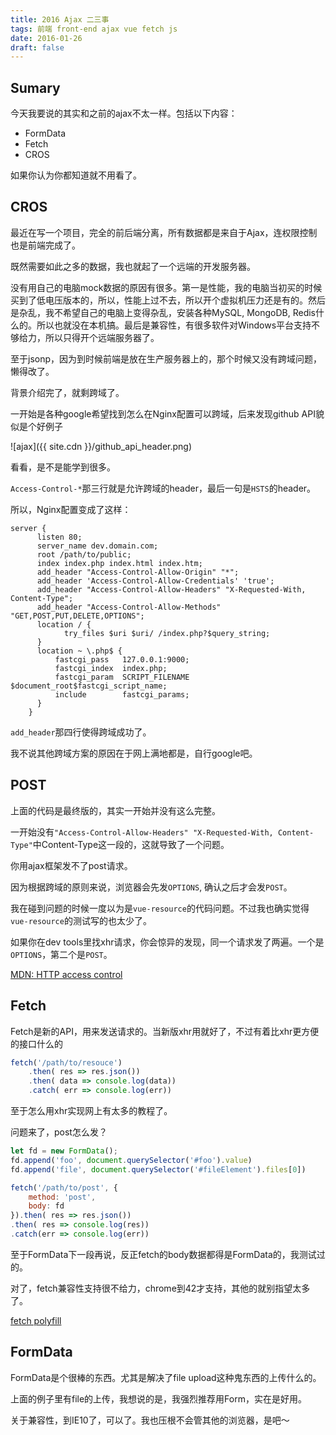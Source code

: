 ```yaml
---
title: 2016 Ajax 二三事
tags: 前端 front-end ajax vue fetch js
date: 2016-01-26
draft: false
---
```


## Sumary

今天我要说的其实和之前的ajax不太一样。包括以下内容：

* FormData
* Fetch
* CROS

如果你认为你都知道就不用看了。

## CROS

最近在写一个项目，完全的前后端分离，所有数据都是来自于Ajax，连权限控制也是前端完成了。

既然需要如此之多的数据，我也就起了一个远端的开发服务器。

没有用自己的电脑mock数据的原因有很多。第一是性能，我的电脑当初买的时候买到了低电压版本的，所以，性能上过不去，所以开个虚拟机压力还是有的。然后是杂乱，我不希望自己的电脑上变得杂乱，安装各种MySQL, MongoDB, Redis什么的。所以也就没在本机搞。最后是兼容性，有很多软件对Windows平台支持不够给力，所以只得开个远端服务器了。

至于jsonp，因为到时候前端是放在生产服务器上的，那个时候又没有跨域问题，懒得改了。

背景介绍完了，就剩跨域了。

一开始是各种google希望找到怎么在Nginx配置可以跨域，后来发现github API貌似是个好例子

![ajax]({{ site.cdn }}/github_api_header.png)

看看，是不是能学到很多。

`Access-Control-*`那三行就是允许跨域的header，最后一句是`HSTS`的header。

所以，Nginx配置变成了这样：

```console
server {
      listen 80;
      server_name dev.domain.com;
      root /path/to/public;
      index index.php index.html index.htm;
      add_header "Access-Control-Allow-Origin" "*";
      add_header 'Access-Control-Allow-Credentials' 'true';
      add_header "Access-Control-Allow-Headers" "X-Requested-With, Content-Type";
      add_header "Access-Control-Allow-Methods" "GET,POST,PUT,DELETE,OPTIONS";
      location / {
            try_files $uri $uri/ /index.php?$query_string;
      }
      location ~ \.php$ {
          fastcgi_pass   127.0.0.1:9000;
          fastcgi_index  index.php;
          fastcgi_param  SCRIPT_FILENAME  $document_root$fastcgi_script_name;
          include        fastcgi_params;
      }
    }
```

`add_header`那四行使得跨域成功了。

我不说其他跨域方案的原因在于网上满地都是，自行google吧。

## POST

上面的代码是最终版的，其实一开始并没有这么完整。

一开始没有`"Access-Control-Allow-Headers" "X-Requested-With, Content-Type"`中Content-Type这一段的，这就导致了一个问题。

你用ajax框架发不了post请求。

因为根据跨域的原则来说，浏览器会先发`OPTIONS`, 确认之后才会发`POST`。

我在碰到问题的时候一度以为是`vue-resource`的代码问题。不过我也确实觉得`vue-resource`的测试写的也太少了。

如果你在dev tools里找xhr请求，你会惊异的发现，同一个请求发了两遍。一个是`OPTIONS`，第二个是`POST`。

[MDN: HTTP access control](https://developer.mozilla.org/en-US/docs/Web/HTTP/Access_control_CORS)

## Fetch

Fetch是新的API，用来发送请求的。当新版xhr用就好了，不过有着比xhr更方便的接口什么的

```js
fetch('/path/to/resouce')
    .then( res => res.json())
    .then( data => console.log(data))
    .catch( err => console.log(err))
```

至于怎么用xhr实现网上有太多的教程了。

问题来了，post怎么发？

```js
let fd = new FormData();
fd.append('foo', document.querySelector('#foo').value)
fd.append('file', document.querySelector('#fileElement').files[0])

fetch('/path/to/post', {
    method: 'post',
    body: fd
}).then( res => res.json())
.then( res => console.log(res))
.catch(err => console.log(err))
```

至于FormData下一段再说，反正fetch的body数据都得是FormData的，我测试过的。

对了，fetch兼容性支持很不给力，chrome到42才支持，其他的就别指望太多了。

[fetch polyfill](https://github.com/github/fetch)

## FormData

FormData是个很棒的东西。尤其是解决了file upload这种鬼东西的上传什么的。

上面的例子里有file的上传，我想说的是，我强烈推荐用Form，实在是好用。

关于兼容性，到IE10了，可以了。我也压根不会管其他的浏览器，是吧～
